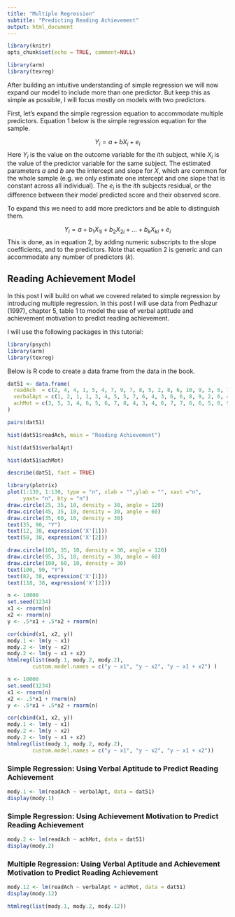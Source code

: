 ```yaml
---
title: "Multiple Regression"
subtitle: "Predicting Reading Achievement"
output: html_document
---
```


```r
library(knitr)
opts_chunk$set(echo = TRUE, comment=NULL)

```


```r
library(arm)
library(texreg)
```

After building an intuitive understanding of simple regression we will now expand our model to include more than one predictor. 
But keep this as simple as possible, I will focus mostly on models with two predictors.

First, let's expand the simple regression equation to accommodate multiple predictors.
Equation 1 below is the simple regression equation for the sample.

$$
Y_i = a + b X_i + e_i \tag{1}
$$
Here $Y_i$ is the value on the outcome variable for the $i$th subject, while $X_i$ is the value of the predictor variable for the same subject.
The estimated parameters $a$ and $b$ are the intercept and slope for $X$, which are common for the whole sample (e.g. we only estimate one intercept and one slope that is constant across all individual).
The $e_i$ is the $i$th subjects residual, or the difference between their model predicted score and their observed score.

To expand this we need to add more predictors and be able to distinguish them.

$$
Y_i = a + b_1 X_{1i} + b_2 X_{2i} + ...+ b_k X_{ki} + e_i \tag{2}
$$
This is done, as in equation 2, by adding numeric subscripts to the slope coefficients, and to the predictors.
Note that equation 2 is generic and can accommodate any number of predictors ($k$). 

## Reading Achievement Model

In this post I will build on what we covered related to simple regression by introducing multiple regression. 
In this post I will use data from Pedhazur (1997), chapter 5, table 1 to model the use of verbal aptitude and achievement motivation to predict reading achievement.


I will use the following packages in this tutorial:
```r
library(psych)
library(arm)
library(texreg)
```

Below is R code to create a data frame from the data in the book.
```r
dat51 <- data.frame(
  readAch  = c(2, 4, 4, 1, 5, 4, 7, 9, 7, 8, 5, 2, 8, 6, 10, 9, 3, 6, 7, 10),
  verbalApt = c(1, 2, 1, 1, 3, 4, 5, 5, 7, 6, 4, 3, 6, 6, 8, 9, 2, 6, 4, 4),
  achMot = c(3, 5, 3, 4, 6, 5, 6, 7, 8, 4, 3, 4, 6, 7, 7, 6, 6, 5, 6, 9)
)

```

```r
pairs(dat51)
```

```r
hist(dat51$readAch, main = "Reading Achievement")
```

```r
hist(dat51$verbalApt)
```

```r
hist(dat51$achMot)
```


```r
describe(dat51, fast = TRUE)
```

```r
library(plotrix)
plot(1:130, 1:130, type = "n", xlab = "",ylab = "", xaxt ="n",
     yaxt= "n", bty = "n") 
draw.circle(25, 35, 10, density = 30, angle = 120)
draw.circle(45, 35, 10, density = 30, angle = 60)
draw.circle(35, 60, 10, density = 30) 
text(35, 90, "Y")
text(12, 38, expression('X'[1]))
text(58, 38, expression('X'[2]))

draw.circle(105, 35, 10, density = 30, angle = 120)
draw.circle(95, 35, 10, density = 30, angle = 60)
draw.circle(100, 60, 10, density = 30) 
text(100, 90, "Y")
text(82, 38, expression('X'[1]))
text(118, 38, expression('X'[2]))
```
```r
n <- 10000
set.seed(1234)
x1 <- rnorm(n)
x2 <- rnorm(n)
y <- .5*x1 + .5*x2 + rnorm(n)
```

```r
cor(cbind(x1, x2, y))
mody.1 <- lm(y ~ x1)
mody.2 <- lm(y ~ x2)
mody.2 <- lm(y ~ x1 + x2)
htmlreg(list(mody.1, mody.2, mody.2),
        custom.model.names = c("y ~ x1", "y ~ x2", "y ~ x1 + x2") )
```

```r
n <- 10000
set.seed(1234)
x1 <- rnorm(n)
x2 <- .5*x1 + rnorm(n)
y <- .5*x1 + .5*x2 + rnorm(n)
```

```r
cor(cbind(x1, x2, y))
mody.1 <- lm(y ~ x1)
mody.2 <- lm(y ~ x2)
mody.2 <- lm(y ~ x1 + x2)
htmlreg(list(mody.1, mody.2, mody.2), 
        custom.model.names = c("y ~ x1", "y ~ x2", "y ~ x1 + x2"))
```

### Simple Regression: Using Verbal Aptitude to Predict Reading Achievement

```r
mody.1 <- lm(readAch ~ verbalApt, data = dat51)
display(mody.1)
```

### Simple Regression: Using Achievement Motivation to Predict Reading Achievement
```r
mody.2 <- lm(readAch ~ achMot, data = dat51)
display(mody.2)
```

### Multiple Regression: Using Verbal Aptitude and Achievement Motivation to Predict Reading Achievement
```r
mody.12 <- lm(readAch ~ verbalApt + achMot, data = dat51)
display(mody.12)
```


```r
htmlreg(list(mody.1, mody.2, mody.12))
```

